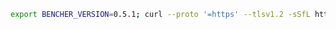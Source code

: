 ```sh
export BENCHER_VERSION=0.5.1; curl --proto '=https' --tlsv1.2 -sSfL https://bencher.dev/download/install-cli.sh | sh
```
